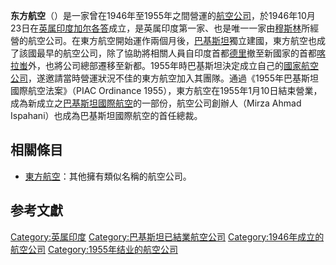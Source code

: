 {{Infobox airline
| airline=东方航空 <br> Orient Airways
| image=<!-- logo -->
| caption=<!-- Caption for the image -->
| IATA= -
| ICAO= -
| callsign= -
| founded=1946年10月23日{{R|PIAC}}
| commenced=1947年6月4日{{R|PIAC}}
| ceased=1955年1月10日<br>（併入[[巴基斯坦国际航空|巴基斯坦国际航空]]）
| bases=
| hubs=
| fleet_size=10架[[道格拉斯DC-3|道格拉斯DC-3]] <br/> 3架{{link-en|康瓦爾CV-240|Convair CV-240 family}}
| destinations=
| headquarters=  [[巴基斯坦|巴基斯坦]][[信德省|信德省]][[卡拉奇|卡拉奇]]
| key_people={{link-en|米爾薩·艾哈邁德·伊斯帕哈尼|Mirza Ahmad Ispahani}}<br>（Mirza Ahmad Ispahani）<br><small>（創辦人、總裁）</small>
}}
'''东方航空'''（{{lang-en|Orient Airways Ltd.}}）是一家曾在1946年至1955年之間營運的[[航空公司|航空公司]]，於1946年10月23日在[[英属印度|英属印度]][[加尔各答|加尔各答]]成立，是英属印度第一家、也是唯一一家由[[穆斯林|穆斯林]]所經營的航空公司{{R|dawn}}{{R|PIAC}}。在東方航空開始運作兩個月後，[[巴基斯坦|巴基斯坦]]獨立建國，東方航空也成了該國最早的航空公司，除了協助將相關人員自印度首都[[德里|德里]]撤至新國家的首都[[喀拉蚩|喀拉蚩]]外，也將公司總部遷移至新都{{R|PIAC}}。1955年時巴基斯坦決定成立自己的[[國家航空公司|國家航空公司]]，遂邀請當時營運狀況不佳的東方航空加入其團隊。通過《1955年巴基斯坦國際航空法案》（PIAC Ordinance 1955），東方航空在1955年1月10日結束營業，成為新成立之[[巴基斯坦國際航空|巴基斯坦國際航空]]的一部份，航空公司創辦人{{link-en|米爾薩·艾哈邁德·伊斯帕哈尼|Mirza Ahmad Ispahani}}（Mirza Ahmad Ispahani）也成為巴基斯坦國際航空的首任總裁。

==相關條目==
* [[中国东方航空|東方航空]]：其他擁有類似名稱的航空公司。

== 参考文獻 ==
{{reflist|refs=
<ref name="dawn">{{cite web |url=http://www.dawn.com/events/pml/review9.htm |title=Formation of Muslim-owned economic institutions: 1940-1947 |language=en |archiveurl=https://web.archive.org/web/20090207071749/http://www.dawn.com/events/pml/review9.htm |archivedate=2009-02-07 |publisher= |author=Naureen Talha, Dr. |date= |accessdate= |dead-url=no }}</ref>

<ref name="PIAC">{{cite web |url= http://www.piac.com.pk/pia_about/pia-about_history.asp |title= Pakistani International Airlines: About PIA - History |language= en |publisher= [[巴基斯坦國際航空|巴基斯坦國際航空]] |accessdate= 2017-01-15 |deadurl= yes |archiveurl= https://web.archive.org/web/20131204115543/http://www.piac.com.pk/pia_about/pia-about_History.asp |archivedate= 2013-12-04 }}</ref>
|
}}

{{transport-stub}}

[[Category:英属印度|Category:英属印度]]
[[Category:巴基斯坦已結業航空公司|Category:巴基斯坦已結業航空公司]]
[[Category:1946年成立的航空公司|Category:1946年成立的航空公司]]
[[Category:1955年结业的航空公司|Category:1955年结业的航空公司]]